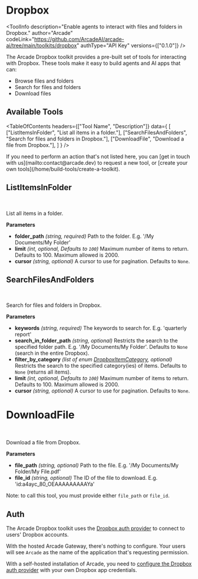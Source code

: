 # Dropbox


<ToolInfo
  description="Enable agents to interact with files and folders in Dropbox."
  author="Arcade"
  codeLink="https://github.com/ArcadeAI/arcade-ai/tree/main/toolkits/dropbox"
  authType="API Key"
  versions={["0.1.0"]}
/>

<Badges repo="arcadeai/arcade_dropbox" />

The Arcade Dropbox toolkit provides a pre-built set of tools for interacting with Dropbox. These tools make it easy to build agents and AI apps that can:

- Browse files and folders
- Search for files and folders
- Download files

## Available Tools

<TableOfContents
  headers={["Tool Name", "Description"]}
  data={
    [
      ["ListItemsInFolder", "List all items in a folder."],
      ["SearchFilesAndFolders", "Search for files and folders in Dropbox."],
      ["DownloadFile", "Download a file from Dropbox."],
    ]
  }
/>

<Tip>
  If you need to perform an action that's not listed here, you can [get in touch
  with us](mailto:contact@arcade.dev) to request a new tool, or [create your
  own tools](/home/build-tools/create-a-toolkit).
</Tip>

## ListItemsInFolder

<br />
<TabbedCodeBlock
  tabs={[
    {
      label: "Call the Tool Directly",
      content: {
        Python: ["/examples/integrations/toolkits/dropbox/list_items_in_folder_example_call_tool.py"],
        JavaScript: ["/examples/integrations/toolkits/dropbox/list_items_in_folder_example_call_tool.js"],
      },
    }
  ]}
/>

List all items in a folder.

**Parameters**

- **folder_path** _(string, required)_ Path to the folder. E.g. '/My Documents/My Folder'
- **limit** _(int, optional, Defaults to `100`)_ Maximum number of items to return. Defaults to 100. Maximum allowed is 2000.
- **cursor** _(string, optional)_ A cursor to use for pagination. Defaults to `None`.

## SearchFilesAndFolders

<br />
<TabbedCodeBlock
  tabs={[
    {
      label: "Call the Tool Directly",
      content: {
        Python: ["/examples/integrations/toolkits/dropbox/search_files_and_folders_example_call_tool.py"],
        JavaScript: ["/examples/integrations/toolkits/dropbox/search_files_and_folders_example_call_tool.js"],
      },
    }
  ]}
/>

Search for files and folders in Dropbox.

**Parameters**

- **keywords** _(string, required)_ The keywords to search for. E.g. 'quarterly report'
- **search_in_folder_path** _(string, optional)_ Restricts the search to the specified folder path. E.g. '/My Documents/My Folder'. Defaults to `None` (search in the entire Dropbox).
- **filter_by_category** _(list of enum [DropboxItemCategory](/toolkits/productivity/reference#dropboxitemcategory), optional)_ Restricts the search to the specified category(ies) of items. Defaults to `None` (returns all items).
- **limit** _(int, optional, Defaults to `100`)_ Maximum number of items to return. Defaults to 100. Maximum allowed is 2000.
- **cursor** _(string, optional)_ A cursor to use for pagination. Defaults to `None`.

# DownloadFile

<br />
<TabbedCodeBlock
  tabs={[
    {
      label: "Call the Tool Directly",
      content: {
        Python: ["/examples/integrations/toolkits/dropbox/download_file_example_call_tool.py"],
        JavaScript: ["/examples/integrations/toolkits/dropbox/download_file_example_call_tool.js"],
      },
    }
  ]}
/>

Download a file from Dropbox.

**Parameters**

- **file_path** _(string, optional)_ Path to the file. E.g. '/My Documents/My Folder/My File.pdf'
- **file_id** _(string, optional)_ The ID of the file to download. E.g. 'id:a4ayc_80_OEAAAAAAAAAYa'

Note: to call this tool, you must provide either `file_path` or `file_id`.

## Auth

The Arcade Dropbox toolkit uses the [Dropbox auth provider](/home/auth-providers/dropbox) to connect to users' Dropbox accounts.

With the hosted Arcade Gateway, there's nothing to configure. Your users will see `Arcade` as the name of the application that's requesting permission.

With a self-hosted installation of Arcade, you need to [configure the Dropbox auth provider](/home/auth-providers/dropbox#configuring-dropbox-auth) with your own Dropbox app credentials.

<ToolFooter pipPackageName="arcade_dropbox" />